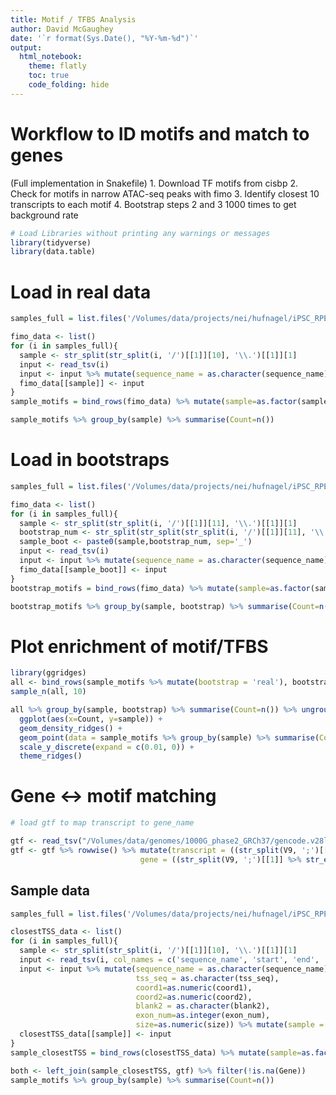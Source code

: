```yaml
---
title: Motif / TFBS Analysis
author: David McGaughey
date: '`r format(Sys.Date(), "%Y-%m-%d")`'
output: 
  html_notebook:
    theme: flatly
    toc: true
    code_folding: hide
---
```


# Workflow to ID motifs and match to genes
(Full implementation in Snakefile)
1. Download TF motifs from cisbp
2. Check for motifs in narrow ATAC-seq peaks with fimo
3. Identify closest 10 transcripts to each motif
4. Bootstrap steps 2 and 3 1000 times to get background rate

```r
# Load Libraries without printing any warnings or messages
library(tidyverse)
library(data.table)
```

# Load in real data
```r
samples_full = list.files('/Volumes/data/projects/nei/hufnagel/iPSC_RPE_ATAC_Seq/fimo_motifs/', pattern = '*dat.gz', full.names = T)

fimo_data <- list()
for (i in samples_full){
  sample <- str_split(str_split(i, '/')[[1]][10], '\\.')[[1]][1]
  input <- read_tsv(i)
  input <- input %>% mutate(sequence_name = as.character(sequence_name)) %>% mutate(sample = sample)
  fimo_data[[sample]] <- input
}
sample_motifs = bind_rows(fimo_data) %>% mutate(sample=as.factor(sample))

sample_motifs %>% group_by(sample) %>% summarise(Count=n())
```

# Load in bootstraps
```r
samples_full = list.files('/Volumes/data/projects/nei/hufnagel/iPSC_RPE_ATAC_Seq/fimo_motifs/bootstrapping/', pattern = '*dat.gz', full.names = T)

fimo_data <- list()
for (i in samples_full){
  sample <- str_split(str_split(i, '/')[[1]][11], '\\.')[[1]][1]
  bootstrap_num <- str_split(str_split(str_split(i, '/')[[1]][11], '\\.')[[1]][2], '_')[[1]][2]
  sample_boot <- paste0(sample,bootstrap_num, sep='_')
  input <- read_tsv(i)
  input <- input %>% mutate(sequence_name = as.character(sequence_name)) %>% mutate(sample = sample, bootstrap = bootstrap_num)
  fimo_data[[sample_boot]] <- input
}
bootstrap_motifs = bind_rows(fimo_data) %>% mutate(sample=as.factor(sample))

bootstrap_motifs %>% group_by(sample, bootstrap) %>% summarise(Count=n()) %>% group_by(sample) %>% summarise(Mean = mean(Count))
```

# Plot enrichment of motif/TFBS
```r
library(ggridges)
all <- bind_rows(sample_motifs %>% mutate(bootstrap = 'real'), bootstrap_motifs)
sample_n(all, 10)

all %>% group_by(sample, bootstrap) %>% summarise(Count=n()) %>% ungroup() %>% 
  ggplot(aes(x=Count, y=sample)) + 
  geom_density_ridges() +
  geom_point(data = sample_motifs %>% group_by(sample) %>% summarise(Count=n()) %>% ungroup(), aes(x=Count,y=sample), colour='red', size=2) +
  scale_y_discrete(expand = c(0.01, 0)) +
  theme_ridges()

```


# Gene <-> motif matching
```r
# load gtf to map transcript to gene_name

gtf <- read_tsv("/Volumes/data/genomes/1000G_phase2_GRCh37/gencode.v28lift37.metadata.HGNC.gz", col_names = c('Transcript','Gene'))
gtf <- gtf %>% rowwise() %>% mutate(transcript = ((str_split(V9, ';')[[1]] %>% str_extract('transcript_id.*') %>% na.omit())[1] %>% str_split(., '\"'))[[1]][2],
                             gene = ((str_split(V9, ';')[[1]] %>% str_extract('gene_name.*') %>% na.omit())[1] %>% str_split(., '\"'))[[1]][2])
```
## Sample data

```r
samples_full = list.files('/Volumes/data/projects/nei/hufnagel/iPSC_RPE_ATAC_Seq/closest_TSS_motifs/', pattern = '*dat.gz', full.names = T)

closestTSS_data <- list()
for (i in samples_full){
  sample <- str_split(str_split(i, '/')[[1]][10], '\\.')[[1]][1]
  input <- read_tsv(i, col_names = c('sequence_name', 'start', 'end', 'motif', 'fimo_pvalue', 'strand', 'tss_seq','tss_start','tss_end', 'transcript',  'blank','tss_strand','coord1','coord2','blank2','exon_num','size','exon_pos','distance'))
  input <- input %>% mutate(sequence_name = as.character(sequence_name), 
                            tss_seq = as.character(tss_seq), 
                            coord1=as.numeric(coord1), 
                            coord2=as.numeric(coord2), 
                            blank2 = as.character(blank2), 
                            exon_num=as.integer(exon_num),
                            size=as.numeric(size)) %>% mutate(sample = sample)
  closestTSS_data[[sample]] <- input
}
sample_closestTSS = bind_rows(closestTSS_data) %>% mutate(sample=as.factor(sample)) %>% rowwise() %>% mutate(Transcript = str_split(transcript, '_')[[1]][1])

both <- left_join(sample_closestTSS, gtf) %>% filter(!is.na(Gene))
sample_motifs %>% group_by(sample) %>% summarise(Count=n())
```

